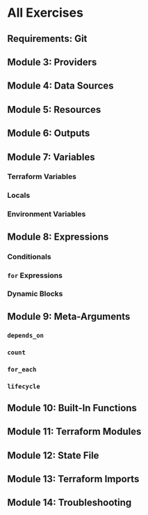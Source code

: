 # All Exercises

## Requirements: Git

<ExerciseGit />


## Module 3: Providers

<ExerciseProviders />


## Module 4: Data Sources

<ExerciseDataSources />


## Module 5: Resources

<ExerciseResources />


## Module 6: Outputs

<ExerciseOutputs />

## Module 7: Variables

### Terraform Variables

<ExerciseVariables />

### Locals

<ExerciseLocals />

### Environment Variables

<ExerciseEnvVars />

## Module 8: Expressions

### Conditionals

<ExerciseConditionals />

### `for` Expressions

<ExerciseFor />

### Dynamic Blocks

<ExerciseDynamic />

## Module 9: Meta-Arguments

### `depends_on`

<ExerciseDependsOn />

### `count`

<ExerciseCount />

### `for_each`

<ExerciseForEach />

### `lifecycle`

<ExerciseLifecycle />

## Module 10: Built-In Functions

<ExerciseBuiltIn />

## Module 11: Terraform Modules

<ExerciseModules />


## Module 12: State File

<ExerciseStateStorage />

## Module 13: Terraform Imports

<ExerciseImports />


## Module 14: Troubleshooting

<ExerciseTroubleshooting />